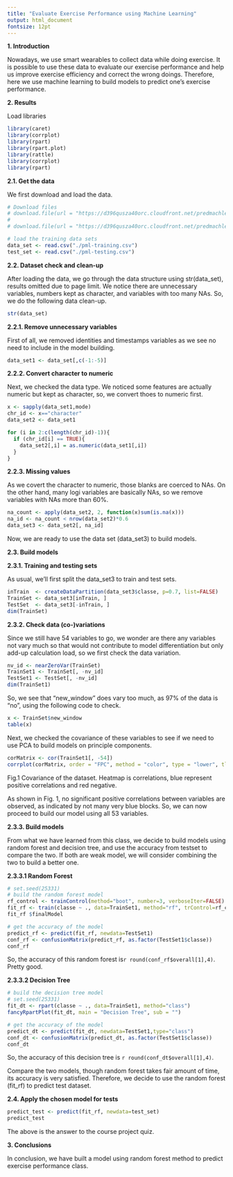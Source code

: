 ---
title: "Evaluate Exercise Performance using Machine Learning"
output: html_document
fontsize: 12pt
---
**1. Introduction**

  Nowadays, we use smart wearables to collect data while doing exercise. It is possible to use these data to evaluate our exercise performance and help us improve exercise efficiency and correct the wrong doings. Therefore, here we use machine learning to build models to predict one's exercise performance.

**2. Results**

  Load libraries

```{r load_libraries, warning=FALSE,echo=TRUE,message=FALSE}
library(caret)
library(corrplot)
library(rpart)
library(rpart.plot)
library(rattle)
library(corrplot)
library(rpart)
```

**2.1. Get the data**

  We first download and load the data. 

```{r get_data, cache=TRUE,warning=FALSE}
# Download files
# download.file(url = "https://d396qusza40orc.cloudfront.net/predmachlearn/pml-training.csv", destfile = "pml-training.csv")
# 
# download.file(url = "https://d396qusza40orc.cloudfront.net/predmachlearn/pml-testing.csv", destfile = "pml-training.csv")

# load the training data sets
data_set <- read.csv("./pml-training.csv")
test_set <- read.csv("./pml-testing.csv")
```

**2.2. Dataset check and clean-up**

  After loading the data, we go through the data structure using str(data_set), results omitted due to page limit. We notice there are unnecessary variables, numbers kept as character, and variables with too many NAs. So, we do the following data clean-up.

```{r, check_data, results='hide'}
str(data_set)
```


**2.2.1. Remove unnecessary variables**

  First of all, we removed identities and timestamps variables as we see no need to include in the model building.

```{r data_cleanup1, warning=FALSE}
data_set1 <- data_set[,c(-1:-5)]
```

**2.2.2. Convert character to numeric**

  Next, we checked the data type. We noticed some features are actually numeric but kept as character, so, we convert thoes to numeric first.


```{r data_cleanup2, warning=FALSE}
x <- sapply(data_set1,mode)
chr_id <- x=="character"
data_set2 <- data_set1

for (i in 2:c(length(chr_id)-1)){
  if (chr_id[i] == TRUE){
    data_set2[,i] = as.numeric(data_set1[,i])
  }
}
```

**2.2.3. Missing values**

  As we covert the character to numeric, those blanks are coerced to NAs. On the other hand, many logi variables are basically NAs, so we remove variables with NAs more than 60%.

```{r data_cleanup3, warning=FALSE}
na_count <- apply(data_set2, 2, function(x)sum(is.na(x))) 
na_id <- na_count < nrow(data_set2)*0.6
data_set3 <- data_set2[, na_id]
```

  Now, we are ready to use the data set (data_set3) to build models.

**2.3. Build models**

**2.3.1. Training and testing sets**

  As usual, we'll first split the data_set3 to train and test sets.

```{r train_n_test, warning=FALSE}
inTrain  <- createDataPartition(data_set3$classe, p=0.7, list=FALSE)
TrainSet <- data_set3[inTrain, ]
TestSet  <- data_set3[-inTrain, ]
dim(TrainSet)
```

**2.3.2. Check data (co-)variations**

  Since we still have 54 variables to go, we wonder are there any variables not vary much so that would not contribute to model differentiation but only add-up calculation load, so we first check the data variation.

```{r check_var1, warning=FALSE}
nv_id <- nearZeroVar(TrainSet)
TrainSet1 <- TrainSet[, -nv_id]
TestSet1 <- TestSet[, -nv_id]
dim(TrainSet1)

```

  So, we see that "new_window" does vary too much, as 97% of the data is "no", using the following code to check.

```{r, warning=FALSE,eval=FALSE}
x <- TrainSet$new_window
table(x)
```

  Next, we checked the covariance of these variables to see if we need to use PCA to build models on principle components.

```{r check_var2, warning=FALSE}
corMatrix <- cor(TrainSet1[, -54])
corrplot(corMatrix, order = "FPC", method = "color", type = "lower", tl.cex = 0.6, tl.col = 'black')
```

Fig.1 Covariance of the dataset. Heatmap is correlations, blue represent positive correlations and red negative.

  As shown in Fig. 1, no significant positive correlations between variables are observed, as indicated by not many very blue blocks. So, we can now proceed to build our model using all 53 variables.

**2.3.3. Build models**

  From what we have learned from this class, we decide to build models using random forest and decision tree, and use the accuracy from testset to compare the two. If both are weak model, we will consider combining the two to build a better one.

**2.3.3.1 Random Forest**

```{r model_rf, cache=TRUE, warning=FALSE}
# set.seed(25331)
# build the random forest model
rf_control <- trainControl(method="boot", number=3, verboseIter=FALSE)
fit_rf <- train(classe ~ ., data=TrainSet1, method="rf", trControl=rf_control)
fit_rf $finalModel
```

```{r model_rf1, warning=FALSE}
# get the accuracy of the model
predict_rf <- predict(fit_rf, newdata=TestSet1)
conf_rf <- confusionMatrix(predict_rf, as.factor(TestSet1$classe))
conf_rf
```

  So, the accuracy of this random forest is`r round(conf_rf$overall[1],4)`. Pretty good.

**2.3.3.2 Decision Tree**

```{r model_dt, warning=FALSE, cache=TRUE}
# build the decision tree model
# set.seed(25331)
fit_dt <- rpart(classe ~ ., data=TrainSet1, method="class")
fancyRpartPlot(fit_dt, main = "Decision Tree", sub = "")
```


```{r model_dt1, warning=FALSE}
# get the accuracy of the model
predict_dt <- predict(fit_dt, newdata=TestSet1,type="class")
conf_dt <- confusionMatrix(predict_dt, as.factor(TestSet1$classe))
conf_dt
```

  So, the accuracy of this decision tree is `r round(conf_dt$overall[1],4)`.

  Compare the two models, though random forest takes fair amount of time, its accuracy is very satisfied. Therefore, we decide to use the random forest (fit_rf) to predict test dataset.

**2.4. Apply the chosen model for tests**

```{r pred_test, warning=FALSE}
predict_test <- predict(fit_rf, newdata=test_set)
predict_test
```

  The above is the answer to the course project quiz.
  
**3. Conclusions**

In conclusion, we have built a model using random forest method to predict exercise performance class.
